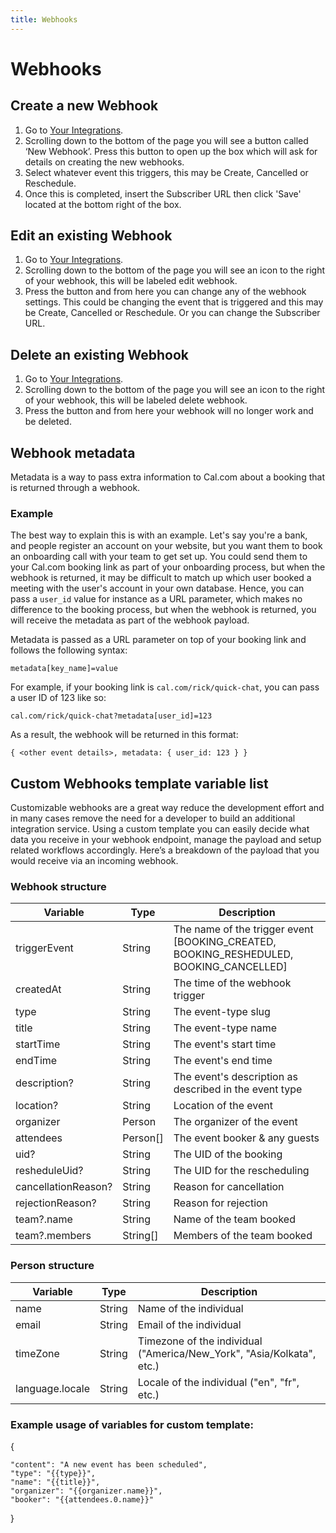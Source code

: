 ```yaml
---
title: Webhooks
---
```


# Webhooks
## Create a new Webhook

1. Go to [Your Integrations](https://app.cal.com/integrations).
2. Scrolling down to the bottom of the page you will see a button called ‘New Webhook’. Press this button to open up the box which will ask for details on creating the new webhooks.
3. Select whatever event this triggers, this may be Create, Cancelled or Reschedule.
4. Once this is completed, insert the Subscriber URL then click 'Save' located at the bottom right of the box.

## Edit an existing Webhook

1. Go to [Your Integrations](https://app.cal.com/integrations).
2. Scrolling down to the bottom of the page you will see an icon to the right of your webhook, this will be labeled edit webhook.
3. Press the button and from here you can change any of the webhook settings. This could be changing the event that is triggered and this may be Create, Cancelled or Reschedule. Or you can change the Subscriber URL.

## Delete an existing Webhook

1. Go to [Your Integrations](https://app.cal.com/integrations).
2. Scrolling down to the bottom of the page you will see an icon to the right of your webhook, this will be labeled delete webhook.
3. Press the button and from here your webhook will no longer work and be deleted.

## Webhook metadata
Metadata is a way to pass extra information to Cal.com about a booking that is returned through a webhook.

### Example
The best way to explain this is with an example. Let's say you're a bank, and people register an account on your website, but you want them to book an onboarding call with your team to get set up. You could send them to your Cal.com booking link as part of your onboarding process, but when the webhook is returned, it may be difficult to match up which user booked a meeting with the user's account in your own database. Hence, you can pass a `user_id` value for instance as a URL parameter, which makes no difference to the booking process, but when the webhook is returned, you will receive the metadata as part of the webhook payload.

Metadata is passed as a URL parameter on top of your booking link and follows the following syntax:
```text
metadata[key_name]=value
```

For example, if your booking link is `cal.com/rick/quick-chat`, you can pass a user ID of 123 like so:
```text
cal.com/rick/quick-chat?metadata[user_id]=123
```

As a result, the webhook will be returned in this format:
```text
{ <other event details>, metadata: { user_id: 123 } }
```

## Custom Webhooks template variable list

Customizable webhooks are a great way reduce the development effort and in many cases remove the need for a developer to build an additional integration service. Using a custom template you can easily decide what data you receive in your webhook endpoint, manage the payload and setup related workflows accordingly. Here’s a breakdown of the payload that you would receive via an incoming webhook.

### Webhook structure 

| Variable            | Type     | Description                                                                            |
|---------------------|----------|----------------------------------------------------------------------------------------|
| triggerEvent        | String   | The name of the trigger event [BOOKING_CREATED, BOOKING_RESHEDULED, BOOKING_CANCELLED] |
| createdAt           | String   | The time of the webhook trigger                                                        |
| type                | String   | The event-type slug                                                                    |
| title               | String   | The event-type name                                                                    |
| startTime           | String   | The event's start time                                                                 |
| endTime             | String   | The event's end time                                                                   |
| description?        | String   | The event's description as described in the event type                                 |
| location?           | String   | Location of the event                                                                  |
| organizer           | Person   | The organizer of the event                                                             |
| attendees           | Person[] | The event booker & any guests                                                          |
| uid?                | String   | The UID of the booking                                                                 |
| resheduleUid?       | String   | The UID for the rescheduling                                                           |
| cancellationReason? | String   | Reason for cancellation                                                                |
| rejectionReason?    | String   | Reason for rejection                                                                   |
| team?.name          | String   | Name of the team booked                                                                |
| team?.members       | String[] | Members of the team booked                                                             |

### Person structure 

| Variable        | Type   | Description                                                           |
|-----------------|--------|-----------------------------------------------------------------------|
| name            | String | Name of the individual                                                |
| email           | String | Email of the individual                                               |
| timeZone        | String | Timezone of the individual ("America/New_York", "Asia/Kolkata", etc.) |
| language.locale | String | Locale of the individual ("en", "fr", etc.)                           |

### Example usage of variables for custom template:

{
   
    "content": "A new event has been scheduled",
    "type": "{{type}}", 
    "name": "{{title}}",
    "organizer": "{{organizer.name}}",
    "booker": "{{attendees.0.name}}"
   
 }




